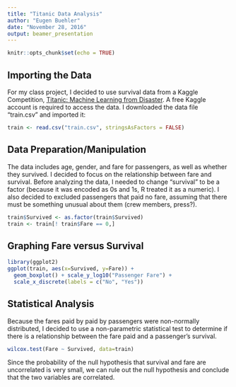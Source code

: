```yaml
---
title: "Titanic Data Analysis"
author: "Eugen Buehler"
date: "November 28, 2016"
output: beamer_presentation
---
```


```r
knitr::opts_chunk$set(echo = TRUE)
```

## Importing the Data

For my class project, I decided to use survival data from a Kaggle Competition, [Titanic: Machine Learning from Disaster](https://www.kaggle.com/c/titanic/data).  A free Kaggle account is required to access the data.  I downloaded the data file "train.csv" and imported it:

```r
train <- read.csv("train.csv", stringsAsFactors = FALSE)
```

## Data Preparation/Manipulation

The data includes age, gender, and fare for passengers, as well as whether they survived.  I decided to focus on the relationship between fare and survival.  Before analyzing the data, I needed to change "survival" to be a factor (because it was encoded as 0s and 1s, R treated it as a numeric).  I also decided to excluded passengers that paid no fare, assuming that there must be something unusual about them (crew members, press?).

```r
train$Survived <- as.factor(train$Survived)
train <- train[! train$Fare == 0,]
```

## Graphing Fare versus Survival

```r
library(ggplot2)
ggplot(train, aes(x=Survived, y=Fare)) +
  geom_boxplot() + scale_y_log10("Passenger Fare") +
  scale_x_discrete(labels = c("No", "Yes"))
```

## Statistical Analysis

Because the fares paid by paid by passengers were non-normally distributed, I decided to use a non-parametric statistical test to determine if there is a relationship between the fare paid and a passenger's survival.

```r
wilcox.test(Fare ~ Survived, data=train)
```

Since the probability of the null hypothesis that survival and fare are uncorrelated is very small, we can rule out the null hypothesis and conclude that the two variables are correlated.
